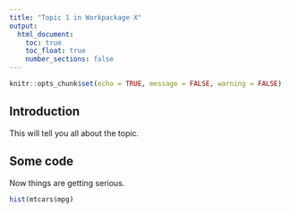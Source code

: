 ```yaml
---
title: "Topic 1 in Workpackage X"
output:
  html_document:
    toc: true
    toc_float: true
    number_sections: false
---
```


```r
knitr::opts_chunk$set(echo = TRUE, message = FALSE, warning = FALSE)
```

## Introduction

This will tell you all about the topic.

## Some code

Now things are getting serious.

```r

hist(mtcars$mpg)

```